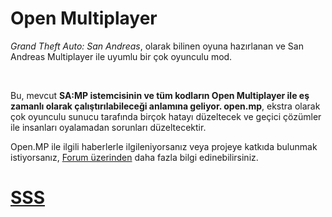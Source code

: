 # Open Multiplayer

_Grand Theft Auto: San Andreas_, olarak bilinen oyuna hazırlanan ve San Andreas Multiplayer ile uyumlu bir çok oyunculu mod.

<br />

Bu, mevcut **SA:MP istemcisinin ve tüm kodların Open Multiplayer ile eş zamanlı olarak çalıştırılabileceği anlamına geliyor. open.mp**, ekstra olarak çok oyunculu sunucu tarafında birçok hatayı düzeltecek ve geçici çözümler ile insanları oyalamadan sorunları düzeltecektir.

Open.MP ile ilgili haberlerle ilgileniyorsanız veya projeye katkıda bulunmak istiyorsanız, [Forum üzerinden](https://forum.open.mp/showthread.php?tid=99) daha fazla bilgi edinebilirsiniz.

# [SSS](/faq)
